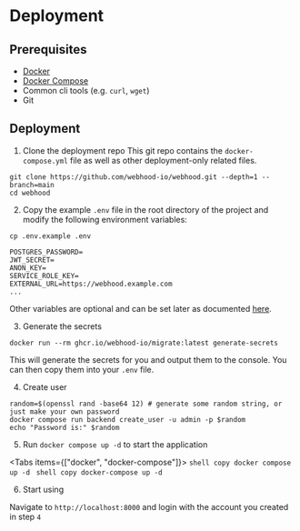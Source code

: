 # Deployment

## Prerequisites

- [Docker](https://docs.docker.com/install/)
- [Docker Compose](https://docs.docker.com/compose/install/)
- Common cli tools (e.g. `curl`, `wget`)
- Git

## Deployment

1. Clone the deployment repo
   This git repo contains the `docker-compose.yml` file as well as other deployment-only related files.

```shell copy
git clone https://github.com/webhood-io/webhood.git --depth=1 --branch=main
cd webhood
```

2. Copy the example `.env` file in the root directory of the project and modify the following environment variables:

```shell copy
cp .env.example .env
```

```text filename=".env"
POSTGRES_PASSWORD=
JWT_SECRET=
ANON_KEY=
SERVICE_ROLE_KEY=
EXTERNAL_URL=https://webhood.example.com
...
```

Other variables are optional and can be set later as documented [here](reference/configuration).

3. Generate the secrets

```shell copy
docker run --rm ghcr.io/webhood-io/migrate:latest generate-secrets
```
This will generate the secrets for you and output them to the console. You can then copy them into your `.env` file.

4. Create user

```shell copy
random=$(openssl rand -base64 12) # generate some random string, or just make your own password
docker compose run backend create_user -u admin -p $random
echo "Password is:" $random
```

5. Run `docker compose up -d` to start the application


<Tabs items={["docker", "docker-compose"]}>
  <Tab>
      ```shell copy
      docker compose up -d
      ```
  </Tab>
  <Tab>
      ```shell copy
      docker-compose up -d
      ```
  </Tab>
</Tabs>

6. Start using

Navigate to `http://localhost:8000` and login with the account you created in step `4`


